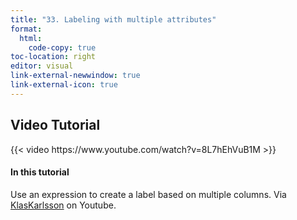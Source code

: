 ```yaml
---
title: "33. Labeling with multiple attributes"
format:
  html:
    code-copy: true
toc-location: right
editor: visual
link-external-newwindow: true
link-external-icon: true
---
```


## Video Tutorial

{{< video https://www.youtube.com/watch?v=8L7hEhVuB1M >}}

#### In this tutorial

Use an expression to create a label based on multiple columns. Via [KlasKarlsson](https://www.youtube.com/@KlasKarlsson) on Youtube.
